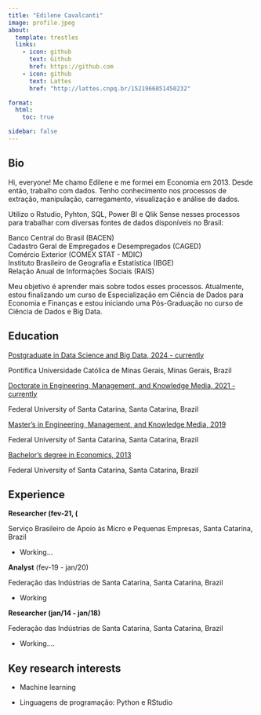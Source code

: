 ---
title: "Edilene Cavalcanti"
image: profile.jpeg
about:
  template: trestles
  links:
    - icon: github
      text: Github
      href: https://github.com
    - icon: github
      text: Lattes
      href: "http://lattes.cnpq.br/1521966851450232"

format:
  html:
    toc: true

sidebar: false
---

## Bio

Hi, everyone! Me chamo Edilene e me formei em Economia em 2013. Desde então, trabalho com dados. Tenho conhecimento nos processos de extração, manipulação, carregamento, visualização e análise de dados.

Utilizo o Rstudio, Pyhton, SQL, Power BI e Qlik Sense nesses processos para trabalhar com diversas fontes de dados disponíveis no Brasil:

| Banco Central do Brasil (BACEN)
| Cadastro Geral de Empregados e Desempregados (CAGED)
| Comércio Exterior (COMEX STAT - MDIC)
| Instituto Brasileiro de Geografia e Estatística (IBGE)
| Relação Anual de Informações Sociais (RAIS)

Meu objetivo é aprender mais sobre todos esses processos. Atualmente, estou finalizando um curso de Especialização em Ciência de Dados para Economia e Finanças e estou iniciando uma Pós-Graduação no curso de Ciência de Dados e Big Data.

## Education

[Postgraduate in Data Science and Big Data, 2024 - currently]{.underline}

Pontífica Universidade Católica de Minas Gerais, Minas Gerais, Brazil

[Doctorate in Engineering, Management, and Knowledge Media, 2021 - currently]{.underline}

Federal University of Santa Catarina, Santa Catarina, Brazil

[Master's in Engineering, Management, and Knowledge Media, 2019]{.underline}

Federal University of Santa Catarina, Santa Catarina, Brazil

[Bachelor's degree in Economics, 2013]{.underline}

Federal University of Santa Catarina, Santa Catarina, Brazil

## Experience

**Researcher (fev-21, (**

Serviço Brasileiro de Apoio às Micro e Pequenas Empresas, Santa Catarina, Brazil

-   Working...

**Analyst** (fev-19 - jan/20)

Federação das Indústrias de Santa Catarina, Santa Catarina, Brazil

-   Working

**Researcher (jan/14 - jan/18)**

Federação das Indústrias de Santa Catarina, Santa Catarina, Brazil

-   Working....

## Key research interests

-   Machine learning

-   Linguagens de programação: Python e RStudio
